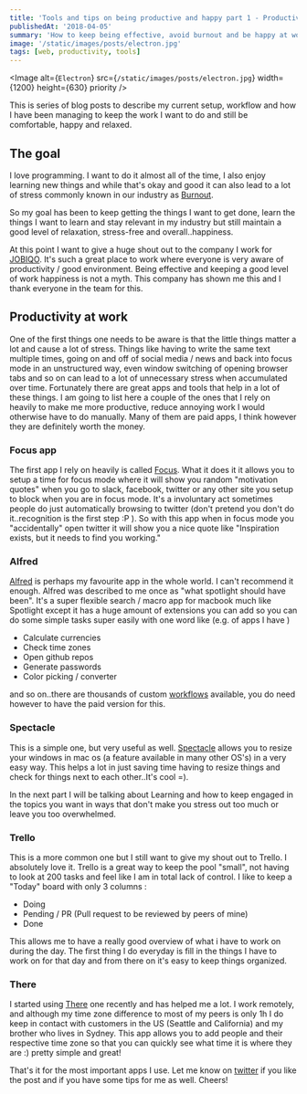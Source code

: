 ```yaml
---
title: 'Tools and tips on being productive and happy part 1 - Productivity at work'
publishedAt: '2018-04-05'
summary: 'How to keep being effective, avoid burnout and be happy at work and outside.'
image: '/static/images/posts/electron.jpg'
tags: [web, productivity, tools]
---
```


<Image
  alt={`Electron`}
  src={`/static/images/posts/electron.jpg`}
  width={1200}
  height={630}
  priority
/>

This is series of blog posts to describe my current setup, workflow and how I have been managing to keep the work I want to do and still be comfortable, happy and relaxed.

## The goal

I love programming. I want to do it almost all of the time, I also enjoy learning new things and while that's okay and good it can also lead to a lot of stress commonly known in our industry as [Burnout](https://en.wikipedia.org/wiki/Occupational_burnout).

So my goal has been to keep getting the things I want to get done, learn the things I want to learn and stay relevant in my industry but still maintain a good level of relaxation, stress-free and overall..happiness.

At this point I want to give a huge shout out to the company I work for [JOBIQO](https://www.jobiqo.com/en). It's such a great place to work where everyone is very aware of productivity / good environment. Being effective and keeping a good level of work happiness is not a myth. This company has shown me this and I thank everyone in the team for this.

## Productivity at work

One of the first things one needs to be aware is that the little things matter a lot and cause a lot of stress. Things like having to write the same text multiple times, going on and off of social media / news and back into focus mode in an unstructured way, even window switching of opening browser tabs and so on can lead to a lot of unnecessary stress when accumulated over time. Fortunately there are great apps and tools that help in a lot of these things. I am going to list here a couple of the ones that I rely on heavily to make me more productive, reduce annoying work I would otherwise have to do manually. Many of them are paid apps, I think however they are definitely worth the money.

### Focus app

The first app I rely on heavily is called [Focus](https://heyfocus.com/). What it does it it allows you to setup a time for focus mode where it will show you random "motivation quotes" when you go to slack, facebook, twitter or any other site you setup to block when you are in focus mode. It's a involuntary act sometimes people do just automatically browsing to twitter (don't pretend you don't do it..recognition is the first step :P ). So with this app when in focus mode you "accidentally" open twitter it will show you a nice quote like "Inspiration exists, but it needs to find you working."

### Alfred

[Alfred](https://www.alfredapp.com) is perhaps my favourite app in the whole world. I can't recommend it enough. Alfred was described to me once as "what spotlight should have been". It's a super flexible search / macro app for macbook much like Spotlight except it has a huge amount of extensions you can add so you can do some simple tasks super easily with one word like (e.g. of apps I have )

- Calculate currencies
- Check time zones
- Open github repos
- Generate passwords
- Color picking / converter

and so on..there are thousands of custom [workflows](https://www.alfredapp.com/workflows/) available, you do need however to have the paid version for this.

### Spectacle

This is a simple one, but very useful as well. [Spectacle](https://www.spectacleapp.com/) allows you to resize your windows in mac os (a feature available in many other OS's) in a very easy way. This helps a lot in just saving time having to resize things and check for things next to each other..It's cool =).

In the next part I will be talking about Learning and how to keep engaged in the topics you want in ways that don't make you stress out too much or leave you too overwhelmed.

### Trello

This is a more common one but I still want to give my shout out to Trello. I absolutely love it. Trello is a great way to keep the pool "small", not having to look at 200 tasks and feel like I am in total lack of control. I like to keep a "Today" board with only 3 columns :

- Doing
- Pending / PR (Pull request to be reviewed by peers of mine)
- Done

This allows me to have a really good overview of what i have to work on during the day. The first thing I do everyday is fill in the things I have to work on for that day and from there on it's easy to keep things organized.

### There

I started using [There](https://there.pm/) one recently and has helped me a lot. I work remotely, and although my time zone difference to most of my peers is only 1h I do keep in contact with customers in the US (Seattle and California) and my brother who lives in Sydney. This app allows you to add people and their respective time zone so that you can quickly see what time it is where they are :) pretty simple and great!

That's it for the most important apps I use. Let me know on [twitter](https://twitter.com/joaogarin) if you like the post and if you have some tips for me as well. Cheers!
